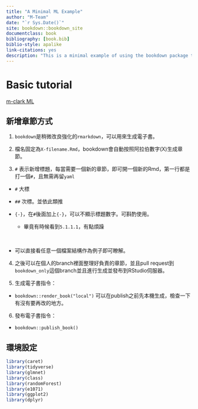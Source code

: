 ```yaml
--- 
title: "A Minimal ML Example"
author: "M-Team"
date: "`r Sys.Date()`"
site: bookdown::bookdown_site
documentclass: book
bibliography: [book.bib]
biblio-style: apalike
link-citations: yes
description: "This is a minimal example of using the bookdown package to build-up a ML reference book. The output format for this example is bookdown::gitbook."
---
```


# Basic tutorial

[m-clark ML](https://m-clark.github.io/introduction-to-machine-learning/preface.html)

## 新增章節方式

1. `bookdown`是稍微改良強化的`rmarkdown`，可以用來生成電子書。

2. 檔名固定為`X-filename.Rmd`，bookdown會自動按照阿拉伯數字(X)生成章節。

3. `#` 表示新增標題，每當需要一個新的章節，即可開一個新的Rmd，第一行都是打一個`#`，且無需再留`yaml`

- `#` 大標

- `##` 次標。並依此類推

- `{-}`，在`#`後面加上`{-}`，可以不顯示標題數字。可斟酌使用。

    - 畢竟有時候看到`5.1.1.1`，有點煩躁 
    
<br>

- 可以直接看任意一個檔案結構作為例子即可瞭解。

4. 之後可以在個人的branch裡面整理好負責的章節，並且pull request到`bookdown_only`這個branch並且進行生成並發布到RStudio伺服器。

5. 生成電子書指令：

- `bookdown::render_book("local")` 可以在publish之前先本機生成，檢查一下有沒有要再改的地方。

6. 發布電子書指令：

- `bookdown::publish_book()`

## 環境設定

```r
library(caret)
library(tidyverse)
library(glmnet)
library(class)
library(randomForest)
library(e1071)
library(ggplot2)
library(dplyr)
```


